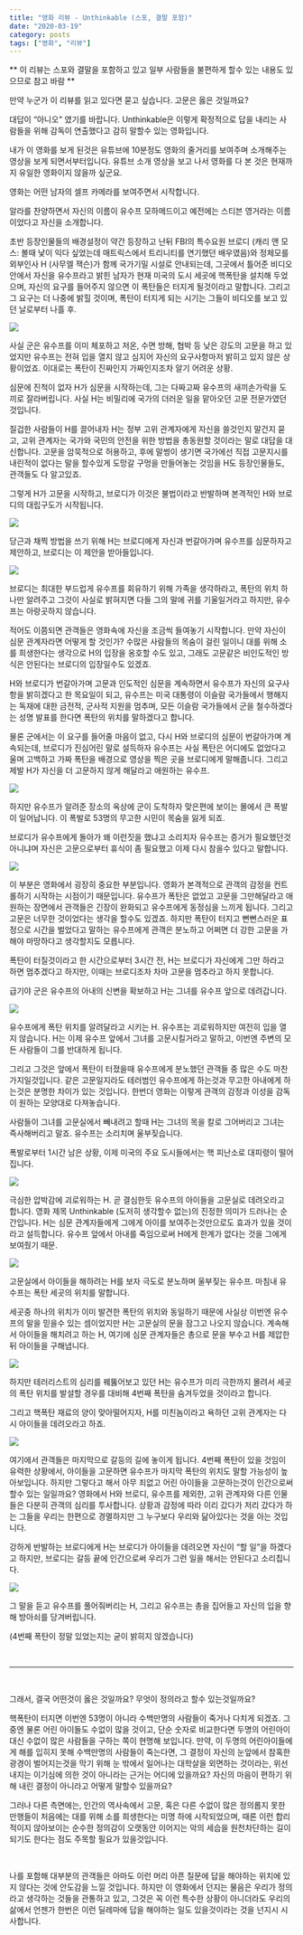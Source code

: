 ```yaml
---
title: "영화 리뷰 - Unthinkable (스포, 결말 포함)"
date: "2020-03-19"
category: posts
tags: ["영화", "리뷰"]
---
```


** 이 리뷰는 스포와 결말을 포함하고 있고 일부 사람들을 불편하게 할수 있는 내용도 있으므로 참고 바람 **


만약 누군가 이 리뷰를 읽고 있다면 묻고 싶습니다. 고문은 옳은 것일까요?

대답이 “아니오" 였기를 바랍니다.
Unthinkable은 이렇게 확정적으로 답을 내리는 사람들을 위해 감독이 연출했다고 감히 말할수 있는 영화입니다.


내가 이 영화를 보게 된것은 유튜브에 10분정도 영화의 줄거리를 보여주며 소개해주는 영상을 보게 되면서부터입니다. 유튜브 소개 영상을 보고 나서 영화를 다 본 것은 현재까지 유일한 영화이지 않을까 싶군요.

영화는 어떤 남자의 셀프 카메라를 보여주면서 시작합니다.



알라를 찬양하면서 자신의 이름이 유수프 모하메드이고 예전에는 스티븐 영거라는 이름이었다고 자신을 소개합니다.

초반 등장인물들의 배경설정이 약간 등장하고 난뒤 FBI의 특수요원 브로디 (캐리 앤 모스: 볼때 낯이 익다 싶었는데 매트릭스에서 트리니티를 연기했던 배우였음)와 정체모를 외부인사 H (사무엘 잭슨)가 함께 국가기밀 시설로 안내되는데, 그곳에서 틀어준 비디오 안에서 자신을 유수프라고 밝힌 남자가 현재 미국의 도시 세곳에 핵폭탄을 설치해 두었으며, 자신의 요구를 들어주지 않으면 이 폭탄들은 터지게 될것이라고 말합니다. 그리고 그 요구는 더 나중에 밝힐 것이며, 폭탄이 터지게 되는 시기는 그들이 비디오를 보고 있던 날로부터 나흘 후.

<img src="https://res.cloudinary.com/dh4ckck4z/image/upload/v1584669832/Screen_Shot_2020-03-17_at_9.05.55_PM_niskls.png"/>

사실 군은 유수프를 이미 체포하고 저온, 수면 방해, 협박 등 낮은 강도의 고문을 하고 있었지만 유수프는 전혀 입을 열지 않고 심지어 자신의 요구사항마저 밝히고 있지 않은 상황이었죠. 이대로는 폭탄이 진짜인지 가짜인지조차 알기 어려운 상황.

심문에 진척이 없자 H가 심문을 시작하는데, 그는 다짜고짜 유수프의 새끼손가락을 도끼로 잘라버립니다. 사실 H는 비밀리에 국가의 더러운 일을 맡아오던 고문 전문가였던 것입니다.

질겁한 사람들이 H를 끌어내자 H는 정부 고위 관계자에게 자신을 쓸것인지 말건지 묻고, 고위 관계자는 국가와 국민의 안전을 위한 방법을 총동원할 것이라는 말로 대답을 대신합니다. 고문을 암묵적으로 허용하고, 후에 말썽이 생기면 국가에선 직접 고문지시를 내린적이 없다는 말을 할수있게 도망갈 구멍을 만들어놓는 것임을 H도 등장인물들도, 관객들도 다 알고있죠.

그렇게 H가 고문을 시작하고, 브로디가 이것은 불법이라고 반발하며 본격적인 H와 브로디의 대립구도가 시작됩니다.

<img src="https://res.cloudinary.com/dh4ckck4z/image/upload/v1584669835/Screen_Shot_2020-03-17_at_9.13.25_PM_mwijrs.png"/>

당근과 채찍 방법을 쓰기 위해 H는 브로디에게 자신과 번갈아가며 유수프를 심문하자고 제안하고, 브로디는 이 제안을 받아들입니다.

<img src="https://res.cloudinary.com/dh4ckck4z/image/upload/v1584669834/Screen_Shot_2020-03-17_at_9.15.56_PM_hgdl5p.png"/>

브로디는 최대한 부드럽게 유수프를 회유하기 위해 가족을 생각하라고, 폭탄의 위치 하나만 알려주고 그것이 사실로 밝혀지면 다들 그의 말에 귀를 기울일거라고 하지만, 유수프는 아랑곳하지 않습니다.

적어도 이쯤되면 관객들은 영화속에 자신을 조금씩 들여놓기 시작합니다. 만약 자신이 심문 관계자라면 어떻게 할 것인가? 수많은 사람들의 목숨이 걸린 일이니 대를 위해 소를 희생한다는 생각으로 H의 입장을 옹호할 수도 있고, 그래도 고문같은 비인도적인 방식은 안된다는 브로디의 입장일수도 있겠죠.

H와 브로디가 번갈아가며 고문과 인도적인 심문을 계속하면서 유수프가 자신의 요구사항을 밝히겠다고 한 목요일이 되고, 유수프는 미국 대통령이 이슬람 국가들에서 행해지는 독재에 대한 금전적, 군사적 지원을 멈추며, 모든 이슬람 국가들에서 군을 철수하겠다는 성명 발표를 한다면 폭탄의 위치를 말하겠다고 합니다.

물론 군에서는 이 요구를 들어줄 마음이 없고, 다시 H와 브로디의 심문이 번갈아가며 계속되는데, 브로디가 진심어린 말로 설득하자 유수프는 사실 폭탄은 어디에도 없었다고 울며 고백하고 가짜 폭탄을 배경으로 영상을 찍은 곳을 브로디에게 말해줍니다. 그리고 제발 H가 자신을 더 고문하지 않게 해달라고 애원하는 유수프.

<img src="https://res.cloudinary.com/dh4ckck4z/image/upload/v1584669829/Screen_Shot_2020-03-17_at_9.24.48_PM_p63apo.png"/>

하지만 유수프가 알려준 장소의 옥상에 군이 도착하자 맞은편에 보이는 몰에서 큰 폭발이 일어납니다. 이 폭발로 53명의 무고한 시민이 목숨을 잃게 되죠.

브로디가 유수프에게 돌아가 왜 이런짓을 했냐고 소리치자 유수프는 증거가 필요했던것 아니냐며 자신은 고문으로부터 휴식이 좀 필요했고 이제 다시 참을수 있다고 말합니다.

<img src="https://res.cloudinary.com/dh4ckck4z/image/upload/v1584669828/Screen_Shot_2020-03-17_at_9.29.37_PM_lcegoe.png"/>

이 부분은 영화에서 굉장히 중요한 부분입니다. 영화가 본격적으로 관객의 감정을 컨트롤하기 시작하는 시점이기 때문입니다.
유수프가 폭탄은 없었고 고문을 그만해달라고 애원하는 장면에서 관객들은 긴장이 완화되고 유수프에게 동정심을 느끼게 됩니다. 그리고 고문은 너무한 것이었다는 생각을 할수도 있겠죠.
하지만 폭탄이 터지고 뻔뻔스러운 표정으로 시간을 벌었다고 말하는 유수프에게 관객은 분노하고 어쩌면 더 강한 고문을 가해야 마땅하다고 생각할지도 모릅니다.

폭탄이 터질것이라고 한 시간으로부터 3시간 전, H는 브로디가 자신에게 그만 하라고 하면 멈추겠다고 하지만, 이때는 브로디조차 차마 고문을 멈추라고 하지 못합니다.

급기야 군은 유수프의 아내의 신변을 확보하고 H는 그녀를 유수프 앞으로 데려갑니다.

<img src="https://res.cloudinary.com/dh4ckck4z/image/upload/v1584669834/Screen_Shot_2020-03-17_at_9.49.53_PM_fby57l.png"/>

유수프에게 폭탄 위치를 알려달라고 시키는 H. 유수프는 괴로워하지만 여전히 입을 열지 않습니다. H는 이제 유수프 앞에서 그녀를 고문시킬거라고 말하고, 이번엔 주변의 모든 사람들이 그를 반대하게 됩니다.

그리고 그것은 앞에서 폭탄이 터졌을때 유수프에게 분노했던 관객들 중 많은 수도 마찬가지일것입니다. 같은 고문일지라도 테러범인 유수프에게 하는것과 무고한 아내에게 하는것은 분명한 차이가 있는 것입니다. 한번더 영화는 이렇게 관객의 감정과 이성을 감독이 원하는 모양대로 다져놓습니다.

사람들이 그녀를 고문실에서 빼내려고 할때 H는 그녀의 목을 칼로 그어버리고 그녀는 즉사해버리고 말죠.
유수프는 소리치며 울부짖습니다.

폭발로부터 1시간 남은 상황, 이제 미국의 주요 도시들에서는 핵 피난소로 대피령이 떨어집니다.

<img src="https://res.cloudinary.com/dh4ckck4z/image/upload/v1584669831/Screen_Shot_2020-03-17_at_9.59.01_PM_kx6g6n.png"/>

극심한 압박감에 괴로워하는 H. 곧 결심한듯 유수프의 아이들을 고문실로 데려오라고 합니다.
영화 제목 Unthinkable (도저히 생각할수 없는)의 진정한 의미가 드러나는 순간입니다.
H는 심문 관계자들에게 그에게 아이를 보여주는것만으로도 효과가 있을 것이라고 설득합니다. 유수프 앞에서 아내를 죽임으로써 H에게 한계가 없다는 것을 그에게 보여줬기 때문.

<img src="https://res.cloudinary.com/dh4ckck4z/image/upload/v1584669833/Screen_Shot_2020-03-17_at_10.02.58_PM_etul5b.png"/>

고문실에서 아이들을 해하려는 H를 보자 극도로 분노하며 울부짖는 유수프. 마침내 유수프는 폭탄 세곳의 위치를 말합니다.

세곳중 하나의 위치가 이미 발견한 폭탄의 위치와 동일하기 때문에 사실상 이번엔 유수프의 말을 믿을수 있는 셈이었지만 H는 고문실의 문을 잠그고 나오지 않습니다. 계속해서 아이들을 해치려고 하는 H, 여기에 심문 관계자들은 총으로 문을 부수고 H를 제압한 뒤 아이들을 구해냅니다.

<img src="https://res.cloudinary.com/dh4ckck4z/image/upload/v1584669836/Screen_Shot_2020-03-17_at_10.06.59_PM_fncngp.png"/>

하지만 테러리스트의 심리를 꿰뚫어보고 있던 H는 유수프가 미리 극한까지 몰려서 세곳의 폭탄 위치를 발설할 경우를 대비해 4번째 폭탄을 숨겨두었을 것이라고 합니다.

그리고 핵폭탄 재료의 양이 맞아떨어지자, H를 미친놈이라고 욕하던 고위 관계자는 다시 아이들을 데려오라고 하죠.

<img src="https://res.cloudinary.com/dh4ckck4z/image/upload/v1584669832/Screen_Shot_2020-03-17_at_10.06.16_PM_zg3ymy.png"/>

여기에서 관객들은 마지막으로 갈등의 길에 놓이게 됩니다. 4번째 폭탄이 있을 것임이 유력한 상황에서, 아이들을 고문하면 유수프가 마지막 폭탄의 위치도 말할 가능성이 높아보입니다. 하지만 그렇다고 해서 아무 죄없고 어린 아이들을 고문하는것이 인간으로써 할수 있는 일일까요?
영화에서 H와 브로디, 유수프를 제외한, 고위 관계자와 다른 인물들은 다분히 관객의 심리를 투사합니다. 상황과 감정에 따라 이리 갔다가 저리 갔다가 하는 그들을 우리는 한편으로 경멸하지만 그 누구보다 우리와 닮아있다는 것을 아는 것입니다.

강하게 반발하는 브로디에게 H는 브로디가 아이들을 데려오면 자신이 “할 일”을 하겠다고 하지만, 브로디는 갈등 끝에 인간으로써 우리가 그런 일을 해서는 안된다고 소리칩니다.

<img src="https://res.cloudinary.com/dh4ckck4z/image/upload/v1584669829/Screen_Shot_2020-03-17_at_10.17.19_PM_k1tajc.png"/>

그 말을 듣고 유수프를 풀어줘버리는 H, 그리고 유수프는 총을 집어들고 자신의 입을 향해 방아쇠를 당겨버립니다.

(4번째 폭탄이 정말 있었는지는 굳이 밝히지 않겠습니다)

<br/>

---

<br/>

그래서, 결국 어떤것이 옳은 것일까요? 무엇이 정의라고 할수 있는것일까요?

핵폭탄이 터지면 이번엔 53명이 아니라 수백만명의 사람들이 죽거나 다치게 되겠죠. 그중엔 물론 어린 아이들도 수없이 많을 것이고, 단순 숫자로 비교한다면 두명의 어린아이 대신 수없이 많은 사람들을 구하는 쪽이 현명해 보입니다.
만약, 이 두명의 어린아이들에게 해를 입히지 못해 수백만명의 사람들이 죽는다면, 그 결정이 자신의 눈앞에서 참혹한 광경이 벌어지는것을 막기 위해 눈 밖에서 일어나는 대학살을 외면하는 것이라는, 위선 내지는 이기심에 의한 것이 아니라는 근거는 어디에 있을까요? 자신의 마음이 편하기 위해 내린 결정이 아니라고 어떻게 말할수 있을까요?

그러나 다른 측면에는, 인간의 역사속에서 고문, 혹은 다른 수없이 많은 정의롭지 못한 만행들이 처음에는 대를 위해 소를 희생한다는 미명 하에 시작되었으며, 때론 이런 합리적이지 않아보이는 순수한 정의감이 오랫동안 이어지는 악의 세습을 원천차단하는 길이 되기도 한다는 점도 주목할 필요가 있을것입니다.

<br/>

나를 포함해 대부분의 관객들은 아마도 이런 머리 아픈 질문에 답을 해야하는 위치에 있지 않다는 것에 안도감을 느낄 것입니다. 하지만 이 영화에서 던지는 물음은 우리가 정의라고 생각하는 것들을 관통하고 있고, 그것은 꼭 이런 특수한 상황이 아니더라도 우리의 삶에서 언젠가 한번은 이런 딜레마에 답을 해야하는 일도 있을것이라는 것을 넌지시 시사합니다.
